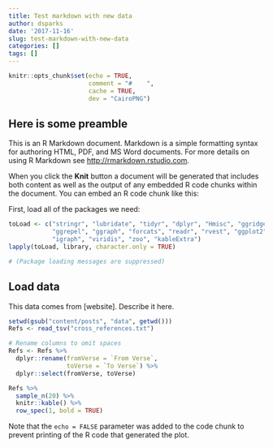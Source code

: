 ```yaml
---
title: Test markdown with new data
author: dsparks
date: '2017-11-16'
slug: test-markdown-with-new-data
categories: []
tags: []
---
```




```r
knitr::opts_chunk$set(echo = TRUE,
                      comment = "#    ",
                      cache = TRUE,
                      dev = "CairoPNG")
```

## Here is some preamble

This is an R Markdown document. Markdown is a simple formatting syntax for authoring HTML, PDF, and MS Word documents. For more details on using R Markdown see <http://rmarkdown.rstudio.com>.

When you click the **Knit** button a document will be generated that includes both content as well as the output of any embedded R code chunks within the document. You can embed an R code chunk like this:

First, load all of the packages we need:

```r
toLoad <- c("stringr", "lubridate", "tidyr", "dplyr", "Hmisc", "ggridges",
            "ggrepel", "ggraph", "forcats", "readr", "rvest", "ggplot2",
            "igraph", "viridis", "zoo", "kableExtra")
lapply(toLoad, library, character.only = TRUE)

# (Package loading messages are suppressed)

```

## Load data

This data comes from [website]. Describe it here.

```r
setwd(gsub("content/posts", "data", getwd()))
Refs <- read_tsv("cross_references.txt")

# Rename columns to omit spaces
Refs <- Refs %>%
  dplyr::rename(fromVerse = `From Verse`,
                toVerse = `To Verse`) %>%
  dplyr::select(fromVerse, toVerse)

Refs %>%
  sample_n(20) %>%
  knitr::kable() %>%
  row_spec(1, bold = TRUE)

```

Note that the `echo = FALSE` parameter was added to the code chunk to prevent printing of the R code that generated the plot.
